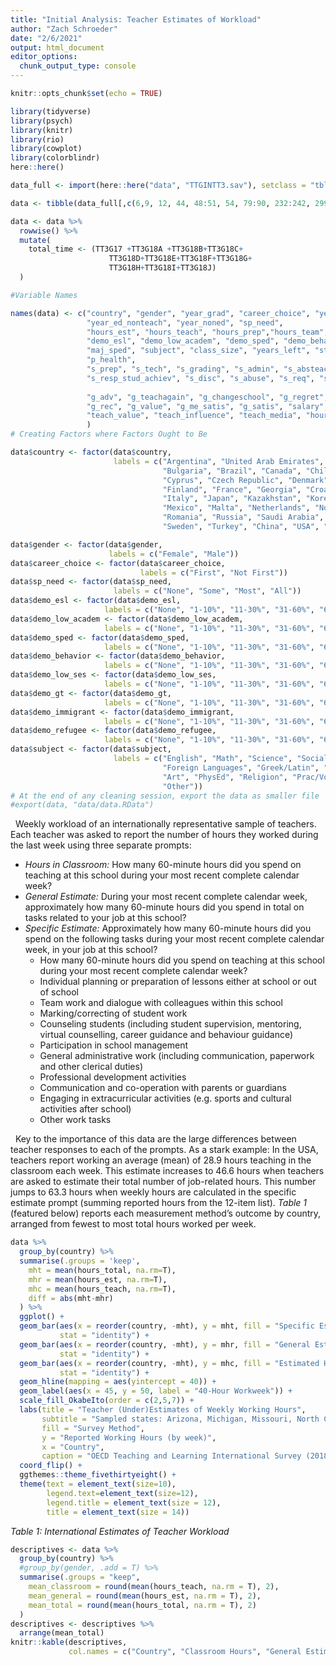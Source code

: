 ```yaml
---
title: "Initial Analysis: Teacher Estimates of Workload"
author: "Zach Schroeder"
date: "2/6/2021"
output: html_document
editor_options: 
  chunk_output_type: console
---
```


```r
knitr::opts_chunk$set(echo = TRUE)
```

```r
library(tidyverse)
library(psych)
library(knitr)
library(rio)
library(cowplot)
library(colorblindr)
here::here()
```

```r
data_full <- import(here::here("data", "TTGINTT3.sav"), setclass = "tbl_df")
```

```r
data <- tibble(data_full[,c(6,9, 12, 44, 48:51, 54, 79:90, 232:242, 299:329)])

data <- data %>% 
  rowwise() %>% 
  mutate(
    total_time <- (TT3G17 +TT3G18A +TT3G18B+TT3G18C+
                      TT3G18D+TT3G18E+TT3G18F+TT3G18G+ 
                      TT3G18H+TT3G18I+TT3G18J)
  )

#Variable Names

names(data) <- c("country", "gender", "year_grad", "career_choice", "year_school", "year_total",
                 "year_ed_nonteach", "year_noned", "sp_need", 
                 "hours_est", "hours_teach", "hours_prep","hours_team", "hours_gading", "hours_counseling", "hours_mgmt", "hours_genadmin", "hours_prodev", "hours_parents", "hours_extracur", "hours_other", 
                 "demo_esl", "demo_low_academ", "demo_sped", "demo_behavior", "demo_low_ses", "demo_gt", "demo_immigrant", "demo_refugee", 
                 "maj_sped", "subject", "class_size", "years_left", "stress", "pto", "m_health", 
                 "p_health", 
                 "s_prep", "s_tech", "s_grading", "s_admin", "s_absteach", 
                 "s_resp_stud_achiev", "s_disc", "s_abuse", "s_req", "s_parent", "s_sped",
                 
                 "g_adv", "g_teachagain", "g_changeschool", "g_regret", "g_enjoy", "g_wonder", 
                 "g_rec", "g_value", "g_me_satis", "g_satis", "salary", "n_salary",
                 "teach_value", "teach_influence", "teach_media", "hours_total"
                 )
# Creating Factors where Factors Ought to Be

data$country <- factor(data$country,
                       labels = c("Argentina", "United Arab Emirates", "Australia", "Austria", "Belgium", "Belgium-Flemish", 
                                  "Bulgaria", "Brazil", "Canada", "Chile", "Colombia", "China", 
                                  "Cyprus", "Czech Republic", "Denmark", "United Kingdom", "Spain", "Estonia",
                                  "Finland", "France", "Georgia", "Croatia", "Hungary", "Israel",
                                  "Italy", "Japan", "Kazakhstan", "Korea", "Lithuania", "Latvia", 
                                  "Mexico", "Malta", "Netherlands", "Norway", "New Zealand", "Portugal",
                                  "Romania", "Russia", "Saudi Arabia", "Singapore", "Slovakia", "Slovenia", 
                                  "Sweden", "Turkey", "China", "USA", "Vietnam", "South Africa"))

data$gender <- factor(data$gender,
                      labels = c("Female", "Male"))
data$career_choice <- factor(data$career_choice,
                             labels = c("First", "Not First"))
data$sp_need <- factor(data$sp_need,
                       labels = c("None", "Some", "Most", "All"))
data$demo_esl <- factor(data$demo_esl, 
                     labels = c("None", "1-10%", "11-30%", "31-60%", "60+%"))
data$demo_low_academ <- factor(data$demo_low_academ, 
                     labels = c("None", "1-10%", "11-30%", "31-60%", "60+%"))
data$demo_sped <- factor(data$demo_sped, 
                     labels = c("None", "1-10%", "11-30%", "31-60%", "60+%"))
data$demo_behavior <- factor(data$demo_behavior, 
                     labels = c("None", "1-10%", "11-30%", "31-60%", "60+%"))
data$demo_low_ses <- factor(data$demo_low_ses, 
                     labels = c("None", "1-10%", "11-30%", "31-60%", "60+%"))
data$demo_gt <- factor(data$demo_gt, 
                     labels = c("None", "1-10%", "11-30%", "31-60%", "60+%"))
data$demo_immigrant <- factor(data$demo_immigrant, 
                     labels = c("None", "1-10%", "11-30%", "31-60%", "60+%"))
data$demo_refugee <- factor(data$demo_refugee, 
                     labels = c("None", "1-10%", "11-30%", "31-60%", "60+%"))
data$subject <- factor(data$subject,
                       labels = c("English", "Math", "Science", "Social Studies", 
                                  "Foreign Languages", "Greek/Latin", "Technology",
                                  "Art", "PhysEd", "Religion", "Prac/Vocational Skills",
                                  "Other"))
# At the end of any cleaning session, export the data as smaller file
#export(data, "data/data.RData")
```


|   Weekly workload of an internationally representative sample of teachers. Each teacher was asked to report the number of hours they worked during the last week using three separate prompts: 
* *Hours in Classroom: *How many 60-minute hours did you spend on teaching at this school during your most recent complete calendar week?
* *General Estimate: *During your most recent complete calendar week, approximately how many 60-minute hours did you spend in total on tasks related to your job at this school?  
* *Specific Estimate: *Approximately how many 60-minute hours did you spend on the following tasks during your most recent complete calendar week, in your job at this school?  
  + How many 60-minute hours did you spend on teaching at this school during your most recent complete calendar week?  
  + Individual planning or preparation of lessons either at school or out of school  
  + Team work and dialogue with colleagues within this school  
  + Marking/correcting of student work  
  + Counseling students (including student supervision, mentoring, virtual counselling, career guidance and behaviour guidance)  
  + Participation in school management  
  + General administrative work (including communication, paperwork and other clerical duties)  
  + Professional development activities  
  + Communication and co-operation with parents or guardians  
  + Engaging in extracurricular activities (e.g. sports and cultural activities after school)  
  + Other work tasks  


|   Key to the importance of this data are the large differences between teacher responses to each of the prompts. As a stark example: In the USA, teachers report working an average (mean) of 28.9 hours teaching in the classroom each week. This estimate increases to 46.6 hours when teachers are asked to estimate their total number of job-related hours. This number jumps to 63.3 hours when weekly hours are calculated in the specific estimate prompt (summing reported hours from the 12-item list). *Table 1* (featured below) reports each measurement method's outcome by country, arranged from fewest to most total hours worked per week.
  
    
```r
data %>% 
  group_by(country) %>% 
  summarise(.groups = 'keep',
    mht = mean(hours_total, na.rm=T),
    mhr = mean(hours_est, na.rm=T), 
    mhc = mean(hours_teach, na.rm=T),
    diff = abs(mht-mhr)
  ) %>% 
  ggplot() +
  geom_bar(aes(x = reorder(country, -mht), y = mht, fill = "Specific Estimate \n(Calculated by task)"),
           stat = "identity") +
  geom_bar(aes(x = reorder(country, -mht), y = mhr, fill = "General Estimate \n(Calculated by week)"),
           stat = "identity") +
  geom_bar(aes(x = reorder(country, -mht), y = mhc, fill = "Estimated Hours in \nClassroom"),
           stat = "identity") +
  geom_hline(mapping = aes(yintercept = 40)) +
  geom_label(aes(x = 45, y = 50, label = "40-Hour Workweek")) +
  scale_fill_OkabeIto(order = c(2,5,7)) +
  labs(title = "Teacher (Under)Estimates of Weekly Working Hours",
       subtitle = "Sampled states: Arizona, Michigan, Missouri, North Carolina, \nOregon, Pennsylvania and West Virginia", 
       fill = "Survey Method",
       y = "Reported Working Hours (by week)",
       x = "Country",
       caption = "OECD Teaching and Learning International Survey (2018)") +
  coord_flip() +
  ggthemes::theme_fivethirtyeight() +
  theme(text = element_text(size=10),
        legend.text=element_text(size=12),
        legend.title = element_text(size = 12),
        title = element_text(size = 14))
```

  
*Table 1: International Estimates of Teacher Workload*
```r
descriptives <- data %>% 
  group_by(country) %>% 
  #group_by(gender, .add = T) %>% 
  summarise(.groups = "keep", 
    mean_classroom = round(mean(hours_teach, na.rm = T), 2),
    mean_general = round(mean(hours_est, na.rm = T), 2),
    mean_total = round(mean(hours_total, na.rm = T), 2)
  )
descriptives <- descriptives %>% 
  arrange(mean_total)
knitr::kable(descriptives,
             col.names = c("Country", "Classroom Hours", "General Estimate", "Specific Estimate"))
```

